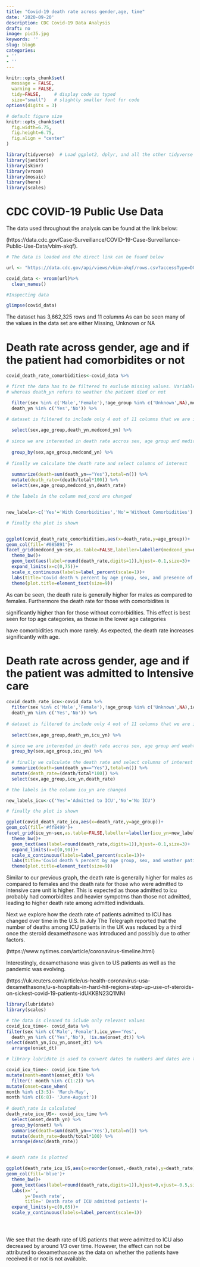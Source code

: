 ```yaml
---
title: "Covid-19 death rate across gender,age, time"
date: '2020-09-20'
description: CDC Covid-19 Data Analysis
draft: no
image: pic35.jpg
keywords: ''
slug: blog6
categories:
- ''
- ''
---
```


```r
knitr::opts_chunk$set(
  message = FALSE, 
  warning = FALSE, 
  tidy=FALSE,     # display code as typed
  size="small")   # slightly smaller font for code
options(digits = 3)

# default figure size
knitr::opts_chunk$set(
  fig.width=6.75, 
  fig.height=6.75,
  fig.align = "center"
)
```

```r
library(tidyverse)  # Load ggplot2, dplyr, and all the other tidyverse packages
library(janitor)
library(skimr)
library(vroom)
library(mosaic)
library(here)
library(scales)


```




# CDC COVID-19 Public Use Data

The data used throughout the analysis can be found at the link below:

(https://data.cdc.gov/Case-Surveillance/COVID-19-Case-Surveillance-Public-Use-Data/vbim-akqf). 




```r

# The data is loaded and the direct link can be found below

url <- "https://data.cdc.gov/api/views/vbim-akqf/rows.csv?accessType=DOWNLOAD"

covid_data <- vroom(url)%>%
  clean_names()
```

```r
#Inspecting data

glimpse(covid_data)

```

The dataset has 3,662,325 rows and 11 columns
 As can be seen many of the values in the data set are either Missing, Unknown or NA

# Death rate across gender, age and if the patient had comorbidites or not

``` r

covid_death_rate_comorbidities<-covid_data %>% 

# first the data has to be filtered to exclude missing values. Variable medcond_yn refers to weather the patient had comorbidities or not
# whereas death_yn refers to weather the patient died or not

  filter(sex %in% c('Male','Female'),!age_group %in% c('Unknown',NA),medcond_yn %in% c('Yes','No'),
  death_yn %in% c('Yes','No')) %>% 

# dataset is filtered to include only 4 out of 11 columns that we are interested in
  
  select(sex,age_group,death_yn,medcond_yn) %>% 
  
# since we are interested in death rate accros sex, age group and medical conditions (comorbidities) we group by those 3 variables
  
  group_by(sex,age_group,medcond_yn) %>% 
  
# finally we calculate the death rate and select columns of interest
  
  summarize(death=sum(death_yn=="Yes"),total=n()) %>% 
  mutate(death_rate=(death/total*100)) %>% 
  select(sex,age_group,medcond_yn,death_rate)

# the labels in the column med_cond are changed


new_labels<-c('Yes'='With Comorbidities','No'='Without Comorbidities')

# finally the plot is shown


ggplot(covid_death_rate_comorbidities,aes(x=death_rate,y=age_group))+
geom_col(fill='#085891')+
facet_grid(medcond_yn~sex,as.table=FALSE,labeller=labeller(medcond_yn=new_labels))+
  theme_bw()+
  geom_text(aes(label=round(death_rate,digits=1)),hjust=-0.1,size=3)+
  expand_limits(x=c(0,75))+
  scale_x_continuous(labels=label_percent(scale=1))+
  labs(title='Covid death % percent by age group, sex, and presence of co-morbidities',x='',y='',caption='Source:CDC')+
  theme(plot.title=element_text(size=9))
```

As can be seen, the death rate is generally higher for males as compared to females. Furthermore the death rate for those with comorbidites is

significantly higher than for those without comorbidities. This effect is best seen for top age categories, as those in the lower age categories 

have comorbidities much more rarely. As expected, the death rate increases significantly with age.

#  Death rate across gender, age and if the patient was admitted to Intensive care

```  r


covid_death_rate_icu<-covid_data %>% 
  filter(sex %in% c('Male','Female'),!age_group %in% c('Unknown',NA),icu_yn %in% c('Yes','No'),
  death_yn %in% c('Yes','No')) %>% 
  
# dataset is filtered to include only 4 out of 11 columns that we are interested in
  
  select(sex,age_group,death_yn,icu_yn) %>% 

# since we are interested in death rate accros sex, age group and weahter patient was admitted to ICU we group by those 3 variables 
  group_by(sex,age_group,icu_yn) %>% 
  
# # finally we calculate the death rate and select columns of interest  
  summarize(death=sum(death_yn=="Yes"),total=n()) %>% 
  mutate(death_rate=(death/total*100)) %>% 
  select(sex,age_group,icu_yn,death_rate)

# the labels in the column icu_yn are changed

new_labels_icu<-c('Yes'='Admitted to ICU','No'='No ICU')

# finally the plot is shown

ggplot(covid_death_rate_icu,aes(x=death_rate,y=age_group))+
geom_col(fill='#ff8499')+
facet_grid(icu_yn~sex,as.table=FALSE,labeller=labeller(icu_yn=new_labels_icu))+
  theme_bw()+
  geom_text(aes(label=round(death_rate,digits=1)),hjust=-0.1,size=3)+
  expand_limits(x=c(0,90))+
  scale_x_continuous(labels=label_percent(scale=1))+
  labs(title='Covid death % percent by age group, sex, and weather patient was admitted to ICU',x='',y='',caption='Source:CDC')+
  theme(plot.title=element_text(size=9))
```  

Similar to our previous graph, the death rate is generally higher for males as compared to females and the death rate for those who were admitted to intensive care unit is higher. This is expected as those  admitted to icu probably had comorbidites and heavier sympotms than those not admitted, leading to higher death rate among admitted individuals.

Next we explore how the death rate of patients admitted to ICU has changed over time in the U.S. In July The Telegraph reported that the number of deaths among ICU patients in the UK was reduced by a third once the steroid dexamethasone was introduced and possibly due to other factors.

(https://www.nytimes.com/article/coronavirus-timeline.html)

Interestingly, dexamethasone was given to US patients as well as the pandemic was evolving.

(https://uk.reuters.com/article/us-health-coronavirus-usa-dexamethasone/u-s-hospitals-in-hard-hit-regions-step-up-use-of-steroids-on-sickest-covid-19-patients-idUKKBN23Q1MN)

```r
library(lubridate)
library(scales)
```

```r
# the data is cleaned to iclude only relevant values
covid_icu_time<- covid_data %>% 
filter(sex %in% c('Male','Female'),icu_yn=='Yes',
  death_yn %in% c('Yes','No'), !is.na(onset_dt)) %>% 
select(death_yn,icu_yn,onset_dt) %>% 
  arrange(onset_dt)

# library lubridate is used to convert dates to numbers and dates are then group

covid_icu_time<- covid_icu_time %>%
mutate(month=month(onset_dt)) %>% 
  filter(! month %in% c(1:2)) %>% 
mutate(onset=case_when(
month %in% c(3:5)~ 'March-May',
month %in% c(6:8)~ 'June-August'))
 
# death_rate is calculated
death_rate_icu_US<- covid_icu_time %>% 
  select(onset,death_yn) %>% 
  group_by(onset) %>% 
  summarise(death=sum(death_yn=='Yes'),total=n()) %>% 
  mutate(death_rate=death/total*100) %>% 
  arrange(desc(death_rate))


# death rate is plotted

ggplot(death_rate_icu_US,aes(x=reorder(onset,-death_rate),y=death_rate))+
geom_col(fill='blue')+
  theme_bw()+
  geom_text(aes(label=round(death_rate,digits=1)),hjust=0,vjust=-0.5,size=4)+
  labs(x='',
       y='Death rate',
       title=' Death rate of ICU admitted patients')+
  expand_limits(y=c(0,65))+
  scale_y_continuous(labels=label_percent(scale=1))





```

We see that the death rate of US patients that were admitted to ICU also decreased by around 1/3 over time. However, the effect can not be attributed to dexamethasone as the data on whether the patients have received it or not is not available.